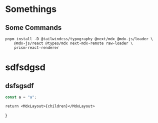 
# Somethings

## Some Commands

```shell
pnpm install -D @tailwindcss/typography @next/mdx @mdx-js/loader \
    @mdx-js/react @types/mdx next-mdx-remote raw-loader \
    prism-react-renderer
```

# sdfsdgsd

## dsfsgsdf

```javascript
const a = "a";
```

    return <MdxLayout>{children}</MdxLayout>
}